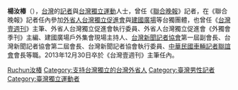 '''楊汝椿'''（{{Bd|1961年|2月17日|2013年|12月30日|catIdx=Yangruchun楊汝椿}}），[[台灣|台灣]]的[[記者|記者]]與[[台灣獨立運動|台灣獨立運動]]人士，曾任《[[聯合晚報|聯合晚報]]》記者，在《聯合晚報》記者任內參加[[外省人台灣獨立促進會|外省人台灣獨立促進會]]與[[建國廣場|建國廣場]]等台獨團體，也曾任《[[台灣壹週刊|台灣壹週刊]]》主筆、外省人台灣獨立促進會執行委員、外省人台灣獨立促進會《外獨會季刊》主編、建國廣場戶外集會現場主持人、[[台灣新聞記者協會|台灣新聞記者協會]]第一屆副會長、台灣新聞記者協會第二屆會長、台灣新聞記者協會執行委員、[[中華民國車輛記者聯誼會|中華民國車輛記者聯誼會]]會長等職。2013年12月30日卒於《台灣壹週刊》主筆任內。

{{DEFAULTSORT:Yangruchun楊汝椿}}
[[Category:楊姓|Ruchun汝椿]]
[[Category:支持台灣獨立的台灣外省人|Category:支持台灣獨立的台灣外省人]]
[[Category:臺灣男性記者|Category:臺灣男性記者]]
[[Category:臺灣獨立運動者|Category:臺灣獨立運動者]]